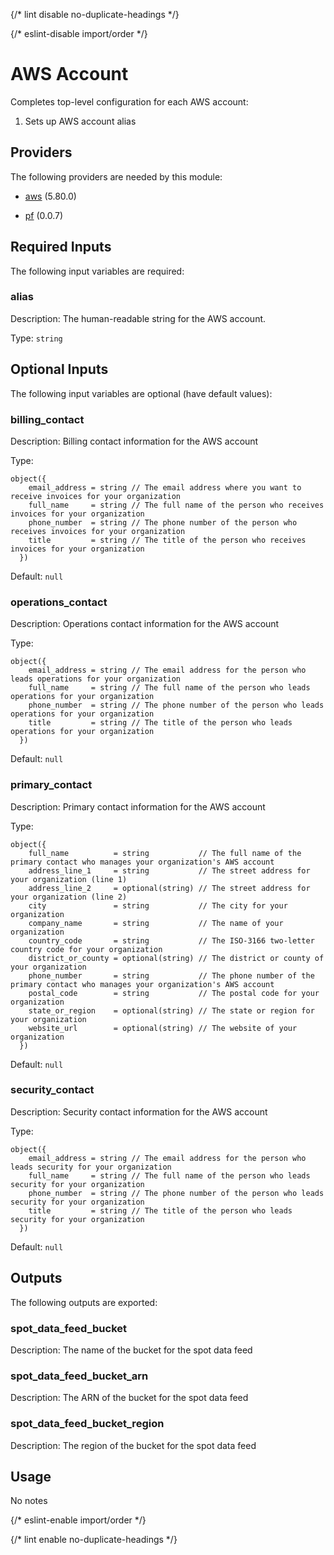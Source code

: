 
{/* lint disable no-duplicate-headings */}

{/* eslint-disable import/order */}

<ModuleHeader name="aws_account" sourceHref="https://github.com/Panfactum/stack/tree/__PANFACTUM_VERSION_EDGE__/packages/infrastructure/aws_account" status="stable" type="direct" />

# AWS Account

Completes top-level configuration for each AWS account:

1. Sets up AWS account alias

## Providers

The following providers are needed by this module:

* [aws](https://registry.terraform.io/providers/hashicorp/aws/5.80.0/docs) (5.80.0)

* [pf](https://registry.terraform.io/providers/panfactum/pf/0.0.7/docs) (0.0.7)

## Required Inputs

The following input variables are required:

### alias

Description: The human-readable string for the AWS account.

Type: `string`

## Optional Inputs

The following input variables are optional (have default values):

### billing\_contact

Description: Billing contact information for the AWS account

Type:

```hcl
object({
    email_address = string // The email address where you want to receive invoices for your organization
    full_name     = string // The full name of the person who receives invoices for your organization
    phone_number  = string // The phone number of the person who receives invoices for your organization
    title         = string // The title of the person who receives invoices for your organization
  })
```

Default: `null`

### operations\_contact

Description: Operations contact information for the AWS account

Type:

```hcl
object({
    email_address = string // The email address for the person who leads operations for your organization
    full_name     = string // The full name of the person who leads operations for your organization
    phone_number  = string // The phone number of the person who leads operations for your organization
    title         = string // The title of the person who leads operations for your organization
  })
```

Default: `null`

### primary\_contact

Description: Primary contact information for the AWS account

Type:

```hcl
object({
    full_name          = string           // The full name of the primary contact who manages your organization's AWS account
    address_line_1     = string           // The street address for your organization (line 1)
    address_line_2     = optional(string) // The street address for your organization (line 2)
    city               = string           // The city for your organization
    company_name       = string           // The name of your organization
    country_code       = string           // The ISO-3166 two-letter country code for your organization
    district_or_county = optional(string) // The district or county of your organization
    phone_number       = string           // The phone number of the primary contact who manages your organization's AWS account
    postal_code        = string           // The postal code for your organization
    state_or_region    = optional(string) // The state or region for your organization
    website_url        = optional(string) // The website of your organization
  })
```

Default: `null`

### security\_contact

Description: Security contact information for the AWS account

Type:

```hcl
object({
    email_address = string // The email address for the person who leads security for your organization
    full_name     = string // The full name of the person who leads security for your organization
    phone_number  = string // The phone number of the person who leads security for your organization
    title         = string // The title of the person who leads security for your organization
  })
```

Default: `null`

## Outputs

The following outputs are exported:

### spot\_data\_feed\_bucket

Description: The name of the bucket for the spot data feed

### spot\_data\_feed\_bucket\_arn

Description: The ARN of the bucket for the spot data feed

### spot\_data\_feed\_bucket\_region

Description: The region of the bucket for the spot data feed

## Usage

No notes

{/* eslint-enable import/order */}

{/* lint enable no-duplicate-headings */}
